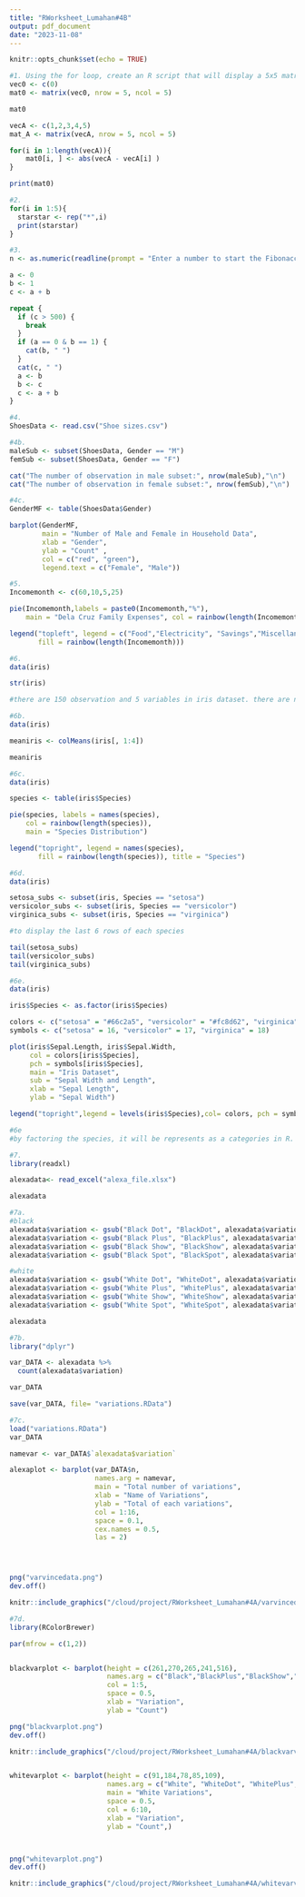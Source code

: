 ```yaml
---
title: "RWorksheet_Lumahan#4B"
output: pdf_document
date: "2023-11-08"
---
```


```r
knitr::opts_chunk$set(echo = TRUE)
```

```r
#1. Using the for loop, create an R script that will display a 5x5 matrix as shown in Figure 1. It must contain vectorA = [1,2,3,4,5] and a 5 x 5 zero matrix.
vec0 <- c(0)
mat0 <- matrix(vec0, nrow = 5, ncol = 5)

mat0

vecA <- c(1,2,3,4,5)
mat_A <- matrix(vecA, nrow = 5, ncol = 5)

for(i in 1:length(vecA)){
    mat0[i, ] <- abs(vecA - vecA[i] )
}

print(mat0)
```

```r
#2.
for(i in 1:5){
  starstar <- rep("*",i)
  print(starstar)
}
```

```r
#3.
n <- as.numeric(readline(prompt = "Enter a number to start the Fibonacci sequence: "))

a <- 0
b <- 1
c <- a + b

repeat {
  if (c > 500) { 
    break
  }
  if (a == 0 & b == 1) {
    cat(b, " ")
  }
  cat(c, " ")
  a <- b
  b <- c
  c <- a + b
}
```

```r
#4.
ShoesData <- read.csv("Shoe sizes.csv")

#4b.
maleSub <- subset(ShoesData, Gender == "M")
femSub <- subset(ShoesData, Gender == "F")

cat("The number of observation in male subset:", nrow(maleSub),"\n")
cat("The number of observation in female subset:", nrow(femSub),"\n")

#4c.
GenderMF <- table(ShoesData$Gender)

barplot(GenderMF,
        main = "Number of Male and Female in Household Data",
        xlab = "Gender",
        ylab = "Count" ,
        col = c("red", "green"),
        legend.text = c("Female", "Male"))
```

```r
#5.
Incomemonth <- c(60,10,5,25)

pie(Incomemonth,labels = paste0(Incomemonth,"%"),
    main = "Dela Cruz Family Expenses", col = rainbow(length(Incomemonth)))

legend("topleft", legend = c("Food","Electricity", "Savings","Miscellaneous"),
       fill = rainbow(length(Incomemonth)))
```

```r
#6.
data(iris)

str(iris)

#there are 150 observation and 5 variables in iris dataset. there are numeric measurements in sepal.width, sepal.length, petal.width, and petal.length as well as the factor variable for the species
```

```r
#6b.
data(iris)

meaniris <- colMeans(iris[, 1:4])

meaniris
```

```r
#6c.
data(iris)

species <- table(iris$Species)

pie(species, labels = names(species),
    col = rainbow(length(species)),
    main = "Species Distribution")

legend("topright", legend = names(species),
       fill = rainbow(length(species)), title = "Species")
```

```r
#6d.
data(iris)

setosa_subs <- subset(iris, Species == "setosa")
versicolor_subs <- subset(iris, Species == "versicolor")
virginica_subs <- subset(iris, Species == "virginica")

#to display the last 6 rows of each species

tail(setosa_subs)
tail(versicolor_subs)
tail(virginica_subs)
```

```r
#6e.
data(iris)

iris$Species <- as.factor(iris$Species)

colors <- c("setosa" = "#66c2a5", "versicolor" = "#fc8d62", "virginica" = "#8da0cb")
symbols <- c("setosa" = 16, "versicolor" = 17, "virginica" = 18)

plot(iris$Sepal.Length, iris$Sepal.Width, 
     col = colors[iris$Species], 
     pch = symbols[iris$Species],
     main = "Iris Dataset",
     sub = "Sepal Width and Length",
     xlab = "Sepal Length",
     ylab = "Sepal Width")

legend("topright",legend = levels(iris$Species),col= colors, pch = symbols, title = "Species") 

#6e
#by factoring the species, it will be represents as a categories in R. 
```

```r
#7.
library(readxl)

alexadata<- read_excel("alexa_file.xlsx")

alexadata
```

```r
#7a.
#black
alexadata$variation <- gsub("Black Dot", "BlackDot", alexadata$variation)
alexadata$variation <- gsub("Black Plus", "BlackPlus", alexadata$variation)
alexadata$variation <- gsub("Black Show", "BlackShow", alexadata$variation)
alexadata$variation <- gsub("Black Spot", "BlackSpot", alexadata$variation)

#white
alexadata$variation <- gsub("White Dot", "WhiteDot", alexadata$variation)
alexadata$variation <- gsub("White Plus", "WhitePlus", alexadata$variation)
alexadata$variation <- gsub("White Show", "WhiteShow", alexadata$variation)
alexadata$variation <- gsub("White Spot", "WhiteSpot", alexadata$variation)

alexadata
```

```r
#7b.
library("dplyr")

var_DATA <- alexadata %>%
  count(alexadata$variation)

var_DATA

save(var_DATA, file= "variations.RData")
```

```r
#7c.
load("variations.RData")
var_DATA

namevar <- var_DATA$`alexadata$variation`

alexaplot <- barplot(var_DATA$n,
                     names.arg = namevar,
                     main = "Total number of variations",
                     xlab = "Name of Variations",
                     ylab = "Total of each variations",
                     col = 1:16,
                     space = 0.1,
                     cex.names = 0.5,
                     las = 2)




png("varvincedata.png")
dev.off()

knitr::include_graphics("/cloud/project/RWorksheet_Lumahan#4A/varvincedata.png")
```

```r
#7d.
library(RColorBrewer)

par(mfrow = c(1,2))


blackvarplot <- barplot(height = c(261,270,265,241,516), 
                        names.arg = c("Black","BlackPlus","BlackShow","BlackSpot","BlackDot"), main = "Black Variations",
                        col = 1:5,
                        space = 0.5,
                        xlab = "Variation",
                        ylab = "Count")

png("blackvarplot.png")
dev.off()

knitr::include_graphics("/cloud/project/RWorksheet_Lumahan#4A/blackvarvince.png")


whitevarplot <- barplot(height = c(91,184,78,85,109), 
                        names.arg = c("White", "WhiteDot", "WhitePlus", "WhiteShow", "WhiteSpot"),
                        main = "White Variations",
                        space = 0.5,
                        col = 6:10,
                        xlab = "Variation",
                        ylab = "Count",)



png("whitevarplot.png")
dev.off()

knitr::include_graphics("/cloud/project/RWorksheet_Lumahan#4A/whitevarvince.png")
```